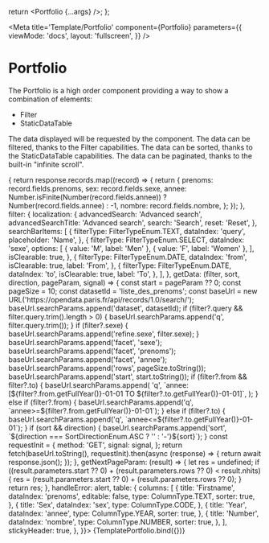 

  return <Portfolio {...args} />;
};

<Meta
  title='Template/Portfolio'
  component={Portfolio}
  parameters={{
    viewMode: 'docs',
    layout: 'fullscreen',
  }}
/>

# Portfolio

The Portfolio is a high order component providing a way to show a combination of elements:

- <LinkTo kind='organism--filter'>Filter</LinkTo>
- <LinkTo kind='organism-datatable--static-data-table'>StaticDataTable</LinkTo>

The data displayed will be requested by the component.
The data can be filtered, thanks to the Filter capabilities.
The data can be sorted, thanks to the StaticDataTable capabilities.
The data can be paginated, thanks to the built-in "infinite scroll".

<ArgsTable of={Portfolio} sort='requiredFirst' />

<Canvas>
  <Story
    name='Portfolio'
    args={{
      convertData: (response) => {
        return response.records.map((record) => {
          return {
            prenoms: record.fields.prenoms,
            sex: record.fields.sexe,
            annee: Number.isFinite(Number(record.fields.annee)) ? Number(record.fields.annee) : -1,
            nombre: record.fields.nombre,
          };
        });
      },
      filter: {
        localization: {
          advancedSearch: 'Advanced search',
          advancedSearchTitle: 'Advanced search',
          search: 'Search',
          reset: 'Reset',
        },
        searchBarItems: [
          {
            filterType: FilterTypeEnum.TEXT,
            dataIndex: 'query',
            placeholder: 'Name',
          },
          {
            filterType: FilterTypeEnum.SELECT,
            dataIndex: 'sexe',
            options: [
              { value: 'M', label: 'Men' },
              { value: 'F', label: 'Women' },
            ],
            isClearable: true,
          },
          {
            filterType: FilterTypeEnum.DATE,
            dataIndex: 'from',
            isClearable: true,
            label: 'From',
          },
          {
            filterType: FilterTypeEnum.DATE,
            dataIndex: 'to',
            isClearable: true,
            label: 'To',
          },
        ],
      },
      getData: (filter, sort, direction, pageParam, signal) => {
        const start = pageParam ?? 0;
        const pageSize = 10;
        const datasetId = 'liste_des_prenoms';
        const baseUrl = new URL('https://opendata.paris.fr/api/records/1.0/search/');
        baseUrl.searchParams.append('dataset', datasetId);
        if (filter?.query && filter.query.trim().length > 0) {
          baseUrl.searchParams.append('q', filter.query.trim());
        }
        if (filter?.sexe) {
          baseUrl.searchParams.append('refine.sexe', filter.sexe);
        }
        baseUrl.searchParams.append('facet', 'sexe');
        baseUrl.searchParams.append('facet', 'prenoms');
        baseUrl.searchParams.append('facet', 'annee');
        baseUrl.searchParams.append('rows', pageSize.toString());
        baseUrl.searchParams.append('start', start.toString());
        if (filter?.from && filter?.to) {
          baseUrl.searchParams.append(
            'q',
            `annee:[${filter?.from.getFullYear()}-01-01 TO ${filter?.to.getFullYear()}-01-01]`,
          );
        } else if (filter?.from) {
          baseUrl.searchParams.append('q', `annee>=${filter?.from.getFullYear()}-01-01`);
        } else if (filter?.to) {
          baseUrl.searchParams.append('q', `annee<=${filter?.to.getFullYear()}-01-01`);
        }
        if (sort && direction) {
          baseUrl.searchParams.append('sort', `${direction === SortDirectionEnum.ASC ? '' : '-'}${sort}`);
        }
        const requestInit = {
          method: 'GET',
          signal: signal,
        };
        return fetch(baseUrl.toString(), requestInit).then(async (response) => {
          return await response.json();
        });
      },
      getNextPageParam: (result) => {
        let res = undefined;
        if ((result.parameters.start ?? 0) + (result.parameters.rows ?? 0) < result.nhits) {
          res = (result.parameters.start ?? 0) + (result.parameters.rows ?? 0);
        }
        return res;
      },
      handleError: alert,
      table: {
        columns: [
          {
            title: 'Firstname',
            dataIndex: 'prenoms',
            editable: false,
            type: ColumnType.TEXT,
            sorter: true,
          },
          {
            title: 'Sex',
            dataIndex: 'sex',
            type: ColumnType.CODE,
          },
          {
            title: 'Year',
            dataIndex: 'annee',
            type: ColumnType.YEAR,
            sorter: true,
          },
          {
            title: 'Number',
            dataIndex: 'nombre',
            type: ColumnType.NUMBER,
            sorter: true,
          },
        ],
        stickyHeader: true,
      },
    }}>
    {TemplatePortfolio.bind({})}
  </Story>
</Canvas>
